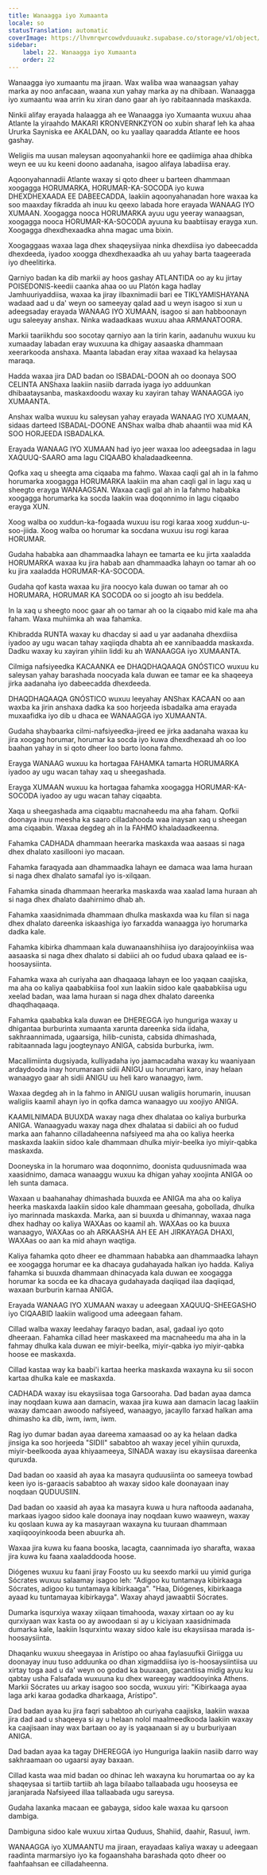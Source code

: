```yaml
---
title: Wanaagga iyo Xumaanta
locale: so
statusTranslation: automatic
coverImage: https://lhvmrqwrcowdvduuaukz.supabase.co/storage/v1/object/public/strapi-uploads/small_cover-educacion-fundamental.webp-2d51a7828a2b1309555be27f7e2a61a0.webp
sidebar:
    label: 22. Wanaagga iyo Xumaanta
    order: 22
---
```

Wanaagga iyo xumaantu ma jiraan. Wax waliba waa wanaagsan yahay marka ay noo anfacaan, waana xun yahay marka ay na dhibaan. Wanaagga iyo xumaantu waa arrin ku xiran dano gaar ah iyo rabitaannada maskaxda.

Ninkii alifay erayada halaagga ah ee Wanaagga iyo Xumaanta wuxuu ahaa Atlante la yiraahdo MAKARI KRONVERNKZYON oo xubin sharaf leh ka ahaa Ururka Sayniska ee AKALDAN, oo ku yaallay qaaradda Atlante ee hoos gashay.

Weligiis ma uusan maleysan aqoonyahankii hore ee qadiimiga ahaa dhibka weyn ee uu ku keeni doono aadanaha, isagoo alifaya labadiisa eray.

Aqoonyahannadii Atlante waxay si qoto dheer u barteen dhammaan xoogagga HORUMARKA, HORUMAR-KA-SOCODA iyo kuwa DHEXDHEXAADA EE DABEECADDA, laakiin aqoonyahanadan hore waxaa ka soo maaxday fikradda ah inuu ku qeexo labada hore erayada WANAAG IYO XUMAAN. Xoogagga nooca HORUMARKA ayuu ugu yeeray wanaagsan, xoogagga nooca HORUMAR-KA-SOCODA ayuuna ku baabtiisay erayga xun. Xoogagga dhexdhexaadka ahna magac uma bixin.

Xoogaggaas waxaa laga dhex shaqeysiiyaa ninka dhexdiisa iyo dabeecadda dhexdeeda, iyadoo xoogga dhexdhexaadka ah uu yahay barta taageerada iyo dheelitirka.

Qarniyo badan ka dib markii ay hoos gashay ATLANTIDA oo ay ku jirtay POISEDONIS-keedii caanka ahaa oo uu Platón kaga hadlay Jamhuuriyaddiisa, waxaa ka jiray ilbaxnimadii bari ee TIKLYAMISHAYANA wadaad aad u da' weyn oo sameeyay qalad aad u weyn isagoo si xun u adeegsaday erayada WANAAG IYO XUMAAN, isagoo si aan habboonayn ugu saleeyay anshax. Ninka wadaadkaas wuxuu ahaa ARMANATOORA.

Markii taariikhdu soo socotay qarniyo aan la tirin karin, aadanuhu wuxuu ku xumaaday labadan eray wuxuuna ka dhigay aasaaska dhammaan xeerarkooda anshaxa. Maanta labadan eray xitaa waxaad ka helaysaa maraqa.

Hadda waxaa jira DAD badan oo ISBADAL-DOON ah oo doonaya SOO CELINTA ANShaxa laakiin nasiib darrada iyaga iyo adduunkan dhibaataysanba, maskaxdoodu waxay ku xayiran tahay WANAAGGA iyo XUMAANTA.

Anshax walba wuxuu ku saleysan yahay erayada WANAAG IYO XUMAAN, sidaas darteed ISBADAL-DOONE ANShax walba dhab ahaantii waa mid KA SOO HORJEEDA ISBADALKA.

Erayada WANAAG IYO XUMAAN had iyo jeer waxaa loo adeegsadaa in lagu XAQUUQ-SAARO ama lagu CIQAABO khaladaadkeenna.

Qofka xaq u sheegta ama ciqaaba ma fahmo. Waxaa caqli gal ah in la fahmo horumarka xoogagga HORUMARKA laakiin ma ahan caqli gal in lagu xaq u sheegto erayga WANAAGSAN. Waxaa caqli gal ah in la fahmo hababka xoogagga horumarka ka socda laakiin waa doqonnimo in lagu ciqaabo erayga XUN.

Xoog walba oo xuddun-ka-fogaada wuxuu isu rogi karaa xoog xuddun-u-soo-jiida. Xoog walba oo horumar ka socdana wuxuu isu rogi karaa HORUMAR.

Gudaha hababka aan dhammaadka lahayn ee tamarta ee ku jirta xaaladda HORUMARKA waxaa ku jira habab aan dhammaadka lahayn oo tamar ah oo ku jira xaaladda HORUMAR-KA-SOCODA.

Gudaha qof kasta waxaa ku jira noocyo kala duwan oo tamar ah oo HORUMARA, HORUMAR KA SOCODA oo si joogto ah isu beddela.

In la xaq u sheegto nooc gaar ah oo tamar ah oo la ciqaabo mid kale ma aha faham. Waxa muhiimka ah waa fahamka.

Khibradda RUNTA waxay ku dhacday si aad u yar aadanaha dhexdiisa iyadoo ay ugu wacan tahay xaqiiqda dhabta ah ee xannibaadda maskaxda. Dadku waxay ku xayiran yihiin liddi ku ah WANAAGGA iyo XUMAANTA.

Cilmiga nafsiyeedka KACAANKA ee DHAQDHAQAAQA GNÓSTICO wuxuu ku saleysan yahay barashada noocyada kala duwan ee tamar ee ka shaqeeya jirka aadanaha iyo dabeecadda dhexdeeda.

DHAQDHAQAAQA GNÓSTICO wuxuu leeyahay ANShax KACAAN oo aan waxba ka jirin anshaxa dadka ka soo horjeeda isbadalka ama erayada muxaafidka iyo dib u dhaca ee WANAAGGA iyo XUMAANTA.

Gudaha shaybaarka cilmi-nafsiyeedka-jireed ee jirka aadanaha waxaa ku jira xoogag horumar, horumar ka socda iyo kuwa dhexdhexaad ah oo loo baahan yahay in si qoto dheer loo barto loona fahmo.

Erayga WANAAG wuxuu ka hortagaa FAHAMKA tamarta HORUMARKA iyadoo ay ugu wacan tahay xaq u sheegashada.

Erayga XUMAAN wuxuu ka hortagaa fahamka xoogagga HORUMAR-KA-SOCODA iyadoo ay ugu wacan tahay ciqaabta.

Xaqa u sheegashada ama ciqaabtu macnaheedu ma aha faham. Qofkii doonaya inuu meesha ka saaro cilladahooda waa inaysan xaq u sheegan ama ciqaabin. Waxaa degdeg ah in la FAHMO khaladaadkeenna.

Fahamka CADHADA dhammaan heerarka maskaxda waa aasaas si naga dhex dhalato xasillooni iyo macaan.

Fahamka faraqyada aan dhammaadka lahayn ee damaca waa lama huraan si naga dhex dhalato samafal iyo is-xilqaan.

Fahamka sinada dhammaan heerarka maskaxda waa xaalad lama huraan ah si naga dhex dhalato daahirnimo dhab ah.

Fahamka xaasidnimada dhammaan dhulka maskaxda waa ku filan si naga dhex dhalato dareenka iskaashiga iyo farxadda wanaagga iyo horumarka dadka kale.

Fahamka kibirka dhammaan kala duwanaanshihiisa iyo darajooyinkiisa waa aasaaska si naga dhex dhalato si dabiici ah oo fudud ubaxa qalaad ee is-hoosaysiinta.

Fahamka waxa ah curiyaha aan dhaqaaqa lahayn ee loo yaqaan caajiska, ma aha oo kaliya qaababkiisa fool xun laakiin sidoo kale qaababkiisa ugu xeelad badan, waa lama huraan si naga dhex dhalato dareenka dhaqdhaqaaqa.

Fahamka qaababka kala duwan ee DHEREGGA iyo hunguriga waxay u dhigantaa burburinta xumaanta xarunta dareenka sida iidaha, sakhraannimada, ugaarsiga, hilib-cunista, cabsida dhimashada, rabitaannada lagu joogteynayo ANIGA, cabsida burburka, iwm.

Macallimiinta dugsiyada, kulliyadaha iyo jaamacadaha waxay ku waaniyaan ardaydooda inay horumaraan sidii ANIGU uu horumari karo, inay helaan wanaagyo gaar ah sidii ANIGU uu heli karo wanaagyo, iwm.

Waxaa degdeg ah in la fahmo in ANIGU uusan waligiis horumarin, inuusan waligiis kaamil ahayn iyo in qofka damca wanaagyo uu xoojiyo ANIGA.

KAAMILNIMADA BUUXDA waxay naga dhex dhalataa oo kaliya burburka ANIGA. Wanaagyadu waxay naga dhex dhalataa si dabiici ah oo fudud marka aan fahanno cilladaheenna nafsiyeed ma aha oo kaliya heerka maskaxda laakiin sidoo kale dhammaan dhulka miyir-beelka iyo miyir-qabka maskaxda.

Dooneyska in la horumaro waa doqonnimo, doonista quduusnimada waa xaasidnimo, damaca wanaaggu wuxuu ka dhigan yahay xoojinta ANIGA oo leh sunta damaca.

Waxaan u baahanahay dhimashada buuxda ee ANIGA ma aha oo kaliya heerka maskaxda laakiin sidoo kale dhammaan geesaha, gobollada, dhulka iyo marinnada maskaxda. Marka, aan si buuxda u dhimannay, waxaa naga dhex hadhay oo kaliya WAXAas oo kaamil ah. WAXAas oo ka buuxa wanaagyo, WAXAas oo ah ARKAASHA AH EE AH JIRKAYAGA DHAXI, WAXAas oo aan ka mid ahayn waqtiga.

Kaliya fahamka qoto dheer ee dhammaan hababka aan dhammaadka lahayn ee xoogagga horumar ee ka dhacaya gudahayada halkan iyo hadda. Kaliya fahamka si buuxda dhammaan dhinacyada kala duwan ee xoogagga horumar ka socda ee ka dhacaya gudahayada daqiiqad ilaa daqiiqad, waxaan burburin karnaa ANIGA.

Erayada WANAAG IYO XUMAAN waxay u adeegaan XAQUUQ-SHEEGASHO iyo CIQAABID laakiin waligood uma adeegaan faham.

Cillad walba waxay leedahay faraqyo badan, asal, gadaal iyo qoto dheeraan. Fahamka cillad heer maskaxeed ma macnaheedu ma aha in la fahmay dhulka kala duwan ee miyir-beelka, miyir-qabka iyo miyir-qabka hoose ee maskaxda.

Cillad kastaa way ka baabi'i kartaa heerka maskaxda waxayna ku sii socon kartaa dhulka kale ee maskaxda.

CADHADA waxay isu ekaysiisaa toga Garsooraha. Dad badan ayaa damca inay noqdaan kuwa aan damacin, waxaa jira kuwa aan damacin lacag laakiin waxay damcaan awoodo nafsiyeed, wanaagyo, jacayllo farxad halkan ama dhimasho ka dib, iwm, iwm, iwm.

Rag iyo dumar badan ayaa dareema xamaasad oo ay ka helaan dadka jinsiga ka soo horjeeda "SIDII" sababtoo ah waxay jecel yihiin quruxda, miyir-beelkooda ayaa khiyaameeya, SINADA waxay isu ekaysiisaa dareenka quruxda.

Dad badan oo xaasid ah ayaa ka masayra quduusiinta oo sameeya towbad keen iyo is-garaacis sababtoo ah waxay sidoo kale doonayaan inay noqdaan QUDUUSIIN.

Dad badan oo xaasid ah ayaa ka masayra kuwa u hura naftooda aadanaha, markaas iyagoo sidoo kale doonaya inay noqdaan kuwo waaweyn, waxay ku qoslaan kuwa ay ka masayraan waxayna ku tuuraan dhammaan xaqiiqooyinkooda been abuurka ah.

Waxaa jira kuwa ku faana booska, lacagta, caannimada iyo sharafta, waxaa jira kuwa ku faana xaaladdooda hoose.

Diógenes wuxuu ku faani jiray Foosto uu ku seexdo markii uu yimid guriga Sócrates wuxuu salaamay isagoo leh: "Adigoo ku tuntamaya kibirkaaga Sócrates, adigoo ku tuntamaya kibirkaaga". "Haa, Diógenes, kibirkaaga ayaad ku tuntamayaa kibirkayga". Waxay ahayd jawaabtii Sócrates.

Dumarka isqurxiya waxay xiiqaan timahooda, waxay xirtaan oo ay ku qurxiyaan wax kasta oo ay awoodaan si ay u kiciyaan xaasidnimada dumarka kale, laakiin Isqurxintu waxay sidoo kale isu ekaysiisaa marada is-hoosaysiinta.

Dhaqanku wuxuu sheegayaa in Arístipo oo ahaa faylasuufkii Giriigga uu doonayay inuu tuso adduunka oo dhan xigmaddiisa iyo is-hoosaysiintiisa uu xirtay toga aad u da' weyn oo godad ka buuxaan, gacantiisa midig ayuu ku qabtay usha Falsafada wuxuuna ku dhex wareegay waddooyinka Athens. Markii Sócrates uu arkay isagoo soo socda, wuxuu yiri: "Kibirkaaga ayaa laga arki karaa godadka dharkaaga, Arístipo".

Dad badan ayaa ku jira faqri sababtoo ah curiyaha caajiska, laakiin waxaa jira dad aad u shaqeeya si ay u helaan nolol maalmeedkooda laakiin waxay ka caajisaan inay wax bartaan oo ay is yaqaanaan si ay u burburiyaan ANIGA.

Dad badan ayaa ka tagay DHEREGGA iyo Hunguriga laakiin nasiib darro way sakhraamaan oo ugaarsi ayay baxaan.

Cillad kasta waa mid badan oo dhinac leh waxayna ku horumartaa oo ay ka shaqeysaa si tartiib tartiib ah laga bilaabo tallaabada ugu hooseysa ee jaranjarada Nafsiyeed illaa tallaabada ugu sareysa.

Gudaha laxanka macaan ee gabayga, sidoo kale waxaa ku qarsoon dambiga.

Dambiguna sidoo kale wuxuu xirtaa Quduus, Shahiid, daahir, Rasuul, iwm.

WANAAGGA iyo XUMAANTU ma jiraan, erayadaas kaliya waxay u adeegaan raadinta marmarsiyo iyo ka fogaanshaha barashada qoto dheer oo faahfaahsan ee cilladaheenna.

